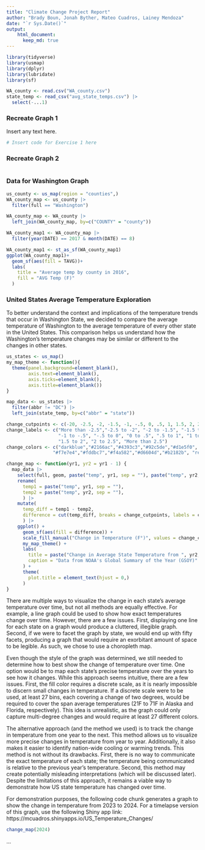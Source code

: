 ```yaml
---
title: "Climate Change Project Report"
author: "Brady Boun, Jonah Byther, Mateo Cuadros, Lainey Mendoza"
date: "`r Sys.Date()`"
output: 
    html_document:
      keep_md: true
---
```


```r
library(tidyverse)
library(usmap)
library(dplyr)
library(lubridate)
library(sf)

WA_county <- read.csv("WA_county.csv")
state_temp <- read_csv("avg_state_temps.csv") |> 
  select(-...1)
```

### Recreate Graph 1

Insert any text here.

```r
# Insert code for Exercise 1 here
```

### Recreate Graph 2


```r

```


### Data for Washington Graph

```r
us_county <- us_map(region = "counties",)
WA_county_map <- us_county |>
  filter(full == "Washington")

WA_county_map <- WA_county |>
  left_join(WA_county_map, by=c("COUNTY" = "county"))

WA_county_map1 <- WA_county_map |>
  filter(year(DATE) == 2017 & month(DATE) == 8)

WA_county_map1 <- st_as_sf(WA_county_map1)
ggplot(WA_county_map1)+
  geom_sf(aes(fill = TAVG))+
  labs(
    title = "Average temp by county in 2016",
    fill = "AVG Temp (F)"
  )


```

### United States Average Temperature Exploration

To better understand the context and implications of the temperature trends that occur in Washington State, we decided to compare the average temperature of Washington to the average temperature of every other state in the United States. This comparison helps us understand how the Washington's temperature changes may be similar or different to the changes in other states.
```r
us_states <- us_map()
my_map_theme <- function(){
  theme(panel.background=element_blank(),
        axis.text=element_blank(),
        axis.ticks=element_blank(),
        axis.title=element_blank())
}

map_data <- us_states |> 
  filter(abbr != "DC") |> 
  left_join(state_temp, by=c("abbr" = "state"))

change_cutpoints <- c(-20, -2.5, -2, -1.5, -1, -.5, 0, .5, 1, 1.5, 2, 2.5, 20)
change_labels <- c("More than -2.5","-2.5 to -2", "-2 to -1.5", "-1.5 to -1",
                   "-1 to -.5", "-.5 to 0", "0 to .5", ".5 to 1", "1 to 1.5", 
                   "1.5 to 2", "2 to 2.5", "More than 2.5")
change_colors <- c("darkblue","#2166ac","#4393c3","#92c5de","#d1e5f0", "#eef4f7",
                 "#f7e7e4","#fddbc7","#f4a582","#d6604d","#b2182b", "red4")

change_map <- function(yr1, yr2 = yr1 - 1) {
  map_data |> 
    select(full, geom, paste("temp", yr1, sep = ""), paste("temp", yr2, sep = "")) |> 
    rename(
      temp1 = paste("temp", yr1, sep = ""),
      temp2 = paste("temp", yr2, sep = ""),
      ) |> 
    mutate(
      temp_diff = temp1 - temp2, 
      difference = cut(temp_diff, breaks = change_cutpoints, labels = change_labels)
      ) |> 
    ggplot() +
      geom_sf(aes(fill = difference)) +
      scale_fill_manual("Change in Temperature (F°)", values = change_colors, drop = F) +
      my_map_theme() +
      labs(
        title = paste("Change in Average State Temperature from ", yr2, " to ", yr1, sep = ""),
        caption = "Data from NOAA's Global Summary of the Year (GSOY)"
      ) +
      theme(
        plot.title = element_text(hjust = 0,)
      )
}
```

There are multiple ways to visualize the change in each state's average temperature over time, but not all methods are equally effective. For example, a line graph could be used to show how exact temperatures change over time. However, there are a few issues. First, displaying one line for each state on a graph would produce a cluttered, illegible graph. Second, if we were to facet the graph by state, we would end up with fifty facets, producing a graph that would require an exorbitant amount of space to be legible. As such, we chose to use a choropleth map.

Even though the style of the graph was determined, we still needed to determine how to best show the change of temperature over time. One option would be to map each state's precise temperature over the years to see how it changes. While this approach seems intuitive, there are a few issues. First, the fill color requires a discrete scale, as it is nearly impossible to discern small changes in temperature. If a discrete scale were to be used, at least 27 bins, each covering a change of two degrees, would be required to cover the span average temperatures (21F to 71F in Alaska and Florida, respectively). This idea is unrealistic, as the graph could only capture multi-degree changes and would require at least 27 different colors.

The alternative approach (and the method we used) is to track the change in temperature from one year to the next. This method allows us to visualize more precise changes in temperature from year to year. Additionally, it also makes it easier to identify nation-wide cooling or warming trends. This method is not without its drawbacks. First, there is no way to communicate the exact temperature of each state; the temperature being communicated is relative to the previous year's temperature. Second, this method may create potentially misleading interpretations (which will be discussed later). Despite the limitations of this approach, it remains a viable way to demonstrate how US state temperature has changed over time.

For demonstration purposes, the following code chunk generates a graph to show the change in temperature from 2023 to 2024. For a timelapse version of this graph, use the following Shiny app link: https://mcuadros.shinyapps.io/US_Temperature_Changes/

```r
change_map(2024)
```

...

